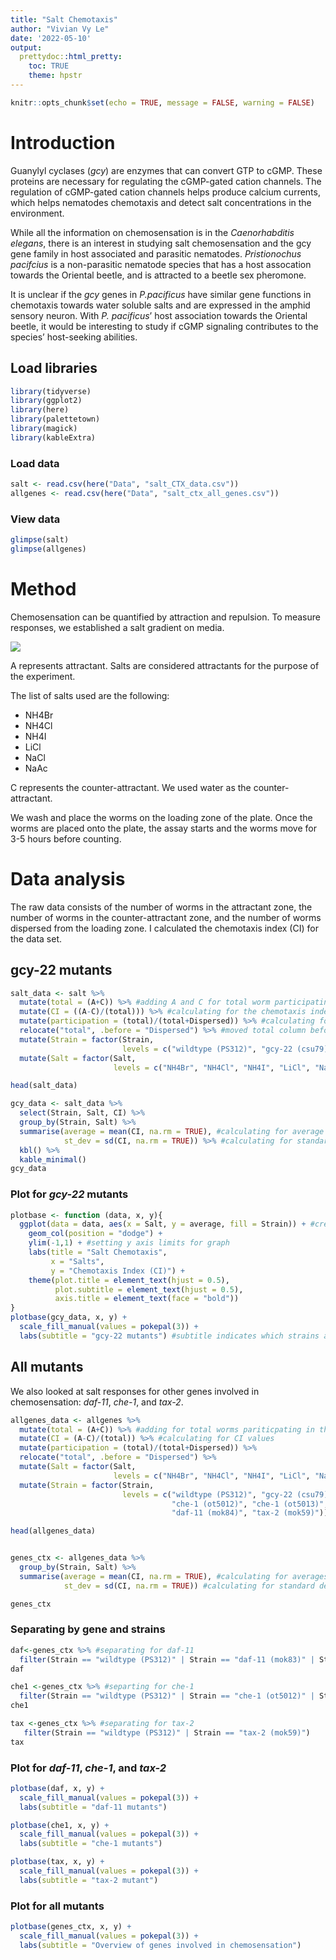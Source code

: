```yaml
---
title: "Salt Chemotaxis"
author: "Vivian Vy Le"
date: '2022-05-10'
output: 
  prettydoc::html_pretty:
    toc: TRUE
    theme: hpstr
---
```


```r
knitr::opts_chunk$set(echo = TRUE, message = FALSE, warning = FALSE)
```

# Introduction

Guanylyl cyclases (*gcy*) are enzymes that can convert GTP to cGMP. These proteins are necessary for regulating the cGMP-gated cation channels. The regulation of cGMP-gated cation channels helps produce calcium currents, which helps nematodes chemotaxis and detect salt concentrations in the environment.

While all the information on chemosensation is in the *Caenorhabditis elegans*, there is an interest in studying salt chemosensation and the gcy gene family in host associated and parasitic nematodes. *Pristionochus pacifcius* is a non-parasitic nematode species that has a host assocation towards the Oriental beetle, and is attracted to a beetle sex pheromone.

It is unclear if the *gcy* genes in *P.pacificus* have similar gene functions in chemotaxis towards water soluble salts and are expressed in the amphid sensory neuron. With *P. pacificus*' host association towards the Oriental beetle, it would be interesting to study if cGMP signaling contributes to the species' host-seeking abilities.

## Load libraries

```r
library(tidyverse)
library(ggplot2)
library(here)
library(palettetown)
library(magick)
library(kableExtra)
```

### Load data

```r
salt <- read.csv(here("Data", "salt_CTX_data.csv"))
allgenes <- read.csv(here("Data", "salt_ctx_all_genes.csv"))
```

### View data

```r
glimpse(salt)
glimpse(allgenes)
```

# Method

Chemosensation can be quantified by attraction and repulsion. To measure responses, we established a salt gradient on media.

<img src = "https://raw.githubusercontent.com/Biol551-CSUN/Le_Final_Project/main/Photos/template_labeled.png">


A represents attractant. Salts are considered attractants for the purpose of the experiment.

The list of salts used are the following:

-   NH4Br
-   NH4Cl
-   NH4I
-   LiCl
-   NaCl
-   NaAc

C represents the counter-attractant. We used water as the counter-attractant.

We wash and place the worms on the loading zone of the plate. Once the worms are placed onto the plate, the assay starts and the worms move for 3-5 hours before counting.

# Data analysis

The raw data consists of the number of worms in the attractant zone, the number of worms in the counter-attractant zone, and the number of worms dispersed from the loading zone. I calculated the chemotaxis index (CI) for the data set.


## gcy-22 mutants 
```r
salt_data <- salt %>%
  mutate(total = (A+C)) %>% #adding A and C for total worm participating in the assay
  mutate(CI = ((A-C)/(total))) %>% #calculating for the chemotaxis index with the worms participating in the assay
  mutate(participation = (total)/(total+Dispersed)) %>% #calculating for the fraction of worm participating from the population
  relocate("total", .before = "Dispersed") %>% #moved total column before dispersed
  mutate(Strain = factor(Strain,
                         levels = c("wildtype (PS312)", "gcy-22 (csu79)", "gcy-22 (csu80)"))) %>%
  mutate(Salt = factor(Salt,
                       levels = c("NH4Br", "NH4Cl", "NH4I", "LiCl", "NaCl", "NaAc")))

head(salt_data)

```
```r
gcy_data <- salt_data %>%
  select(Strain, Salt, CI) %>%
  group_by(Strain, Salt) %>%
  summarise(average = mean(CI, na.rm = TRUE), #calculating for average
            st_dev = sd(CI, na.rm = TRUE)) %>% #calculating for standard deviation
  kbl() %>%
  kable_minimal()
gcy_data
```

### Plot for *gcy-22* mutants
```r
plotbase <- function (data, x, y){
  ggplot(data = data, aes(x = Salt, y = average, fill = Strain)) + #creating a plot function for the data
    geom_col(position = "dodge") +
    ylim(-1,1) + #setting y axis limits for graph
    labs(title = "Salt Chemotaxis",
         x = "Salts",
         y = "Chemotaxis Index (CI)") +
    theme(plot.title = element_text(hjust = 0.5),
          plot.subtitle = element_text(hjust = 0.5),
          axis.title = element_text(face = "bold"))
}
plotbase(gcy_data, x, y) +
  scale_fill_manual(values = pokepal(3)) +
  labs(subtitle = "gcy-22 mutants") #subtitle indicates which strains are on the plot
```


## All mutants

We also looked at salt responses for other genes involved in chemosensation: *daf-11*, *che-1*, and *tax-2*.

```r
allgenes_data <- allgenes %>%
  mutate(total = (A+C)) %>% #adding for total worms pariticpating in the assay
  mutate(CI = (A-C)/(total)) %>% #calculating for CI values
  mutate(participation = (total)/(total+Dispersed)) %>%
  relocate("total", .before = "Dispersed") %>%
  mutate(Salt = factor(Salt,
                       levels = c("NH4Br", "NH4Cl", "NH4I", "LiCl", "NaCl", "NaAc"))) %>%
  mutate(Strain = factor(Strain,
                         levels = c("wildtype (PS312)", "gcy-22 (csu79)", "gcy-22 (csu80)", 
                                    "che-1 (ot5012)", "che-1 (ot5013)", "daf-11 (mok83)", 
                                    "daf-11 (mok84)", "tax-2 (mok59)")))

head(allgenes_data)


genes_ctx <- allgenes_data %>%
  group_by(Strain, Salt) %>%
  summarise(average = mean(CI, na.rm = TRUE), #calculating for averages
            st_dev = sd(CI, na.rm = TRUE)) #calculating for standard deviation

genes_ctx

```

### Separating by gene and strains
```r
daf<-genes_ctx %>% #separating for daf-11
  filter(Strain == "wildtype (PS312)" | Strain == "daf-11 (mok83)" | Strain == "daf-11 (mok84)")
daf

che1 <-genes_ctx %>% #separting for che-1
  filter(Strain == "wildtype (PS312)" | Strain == "che-1 (ot5012)" | Strain == "che-1 (ot5013)")
che1

tax <-genes_ctx %>% #separating for tax-2
   filter(Strain == "wildtype (PS312)" | Strain == "tax-2 (mok59)")
tax
```

### Plot for *daf-11*, *che-1*, and *tax-2*



```r
plotbase(daf, x, y) +
  scale_fill_manual(values = pokepal(3)) +
  labs(subtitle = "daf-11 mutants")
```

```r
plotbase(che1, x, y) +
  scale_fill_manual(values = pokepal(3)) +
  labs(subtitle = "che-1 mutants")
```

```r
plotbase(tax, x, y) +
  scale_fill_manual(values = pokepal(3)) +
  labs(subtitle = "tax-2 mutant")
```


### Plot for all mutants
```r
plotbase(genes_ctx, x, y) +
  scale_fill_manual(values = pokepal(3)) +
  labs(subtitle = "Overview of genes involved in chemosensation")
```